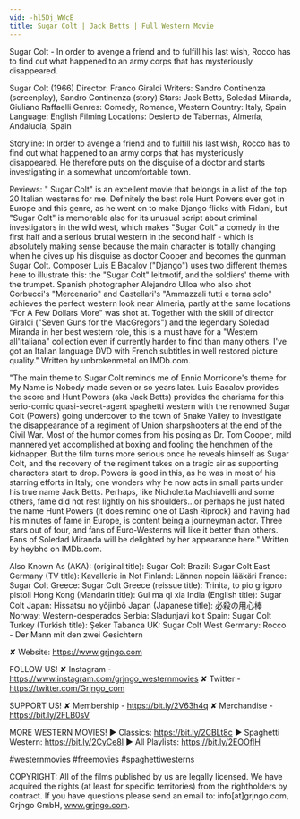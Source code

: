 ```yaml
---
vid: -hl5Dj_WWcE
title: Sugar Colt | Jack Betts | Full Western Movie
---
```


Sugar Colt - In order to avenge a friend and to fulfill his last wish, Rocco has to find out what happened to an army corps that has mysteriously disappeared.

Sugar Colt (1966)
Director: Franco Giraldi
Writers: Sandro Continenza (screenplay), Sandro Continenza (story) 
Stars: Jack Betts, Soledad Miranda, Giuliano Raffaelli 
Genres: Comedy, Romance, Western 
Country: Italy, Spain
Language: English 
Filming Locations: Desierto de Tabernas, Almería, Andalucía, Spain

Storyline:
In order to avenge a friend and to fulfill his last wish, Rocco has to find out what happened to an army corps that has mysteriously disappeared. He therefore puts on the disguise of a doctor and starts investigating in a somewhat uncomfortable town.

Reviews:
"  Sugar Colt" is an excellent movie that belongs in a list of the top 20 Italian westerns for me. Definitely the best role Hunt Powers ever got in Europe and this genre, as he went on to make Django flicks with Fidani, but "Sugar Colt" is memorable also for its unusual script about criminal investigators in the wild west, which makes "Sugar Colt" a comedy in the first half and a serious brutal western in the second half - which is absolutely making sense because the main character is totally changing when he gives up his disguise as doctor Cooper and becomes the gunman Sugar Colt. Composer Luis E Bacalov ("Django") uses two different themes here to illustrate this: the "Sugar Colt" leitmotif, and the soldiers' theme with the trumpet. Spanish photographer Alejandro Ulloa who also shot Corbucci's "Mercenario" and Castellari's "Ammazzali tutti e torna solo" achieves the perfect western look near Almeria, partly at the same locations "For A Few Dollars More" was shot at. Together with the skill of director Giraldi ("Seven Guns for the MacGregors") and the legendary Soledad Miranda in her best western role, this is a must have for a "Western all'italiana" collection even if currently harder to find than many others. I've got an Italian language DVD with French subtitles in well restored picture quality." Written by unbrokenmetal on IMDb.com.

"The main theme to Sugar Colt reminds me of Ennio Morricone's theme for My Name is Nobody made seven or so years later. Luis Bacalov provides the score and Hunt Powers (aka Jack Betts) provides the charisma for this serio-comic quasi-secret-agent spaghetti western with the renowned Sugar Colt (Powers) going undercover to the town of Snake Valley to investigate the disappearance of a regiment of Union sharpshooters at the end of the Civil War. Most of the humor comes from his posing as Dr. Tom Cooper, mild mannered yet accomplished at boxing and fooling the henchmen of the kidnapper. But the film turns more serious once he reveals himself as Sugar Colt, and the recovery of the regiment takes on a tragic air as supporting characters start to drop. Powers is good in this, as he was in most of his starring efforts in Italy; one wonders why he now acts in small parts under his true name Jack Betts. Perhaps, like Nicholetta Machiavelli and some others, fame did not rest lightly on his shoulders...or perhaps he just hated the name Hunt Powers (it does remind one of Dash Riprock) and having had his minutes of fame in Europe, is content being a journeyman actor. Three stars out of four, and fans of Euro-Westerns will like it better than others. Fans of Soledad Miranda will be delighted by her appearance here." Written by heybhc on IMDb.com.

Also Known As (AKA):
(original title): Sugar Colt
Brazil: Sugar Colt
East Germany (TV title): Kavallerie in Not
Finland: Lännen nopein lääkäri
France: Sugar Colt
Greece: Sugar Colt
Greece (reissue title): Trinita, to pio grigoro pistoli
Hong Kong (Mandarin title): Gui ma qi xia
India (English title): Sugar Colt
Japan: Hissatsu no yôjinbô
Japan (Japanese title): 必殺の用心棒
Norway: Western-desperados
Serbia: Sladunjavi kolt
Spain: Sugar Colt
Turkey (Turkish title): Şeker Tabanca
UK: Sugar Colt
West Germany: Rocco - Der Mann mit den zwei Gesichtern

✘ Website: https://www.grjngo.com

FOLLOW US!
✘ Instagram - https://www.instagram.com/grjngo_westernmovies
✘ Twitter - https://twitter.com/Grjngo_com

SUPPORT US!
✘ Membership - https://bit.ly/2V63h4q
✘ Merchandise - https://bit.ly/2FLB0sV

MORE WESTERN MOVIES! 
► Classics: https://bit.ly/2CBLt8c 
► Spaghetti Western: https://bit.ly/2CyCe8I 
► All Playlists: https://bit.ly/2EOOfIH 

#westernmovies #freemovies #spaghettiwesterns

COPYRIGHT: All of the films published by us are legally licensed. We have acquired the rights (at least for specific territories) from the rightholders by contract. If you have questions please send an email to: info[at]grjngo.com, Grjngo GmbH, www.grjngo.com.